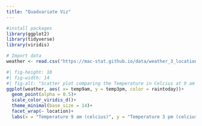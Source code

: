 ```yaml
---
title: "Quadvariate Viz"
---
```




```r
#install packages
library(ggplot2)
library(tidyverse)
library(viridis)
```

```r
# Import data
weather <- read.csv("https://mac-stat.github.io/data/weather_3_locations.csv") 
```

```r
#| fig-height: 10
#| fig-width: 14
#| fig-alt: "Scatter plot comparing the Temperature in Celcius at 9 am to 3 pm. Dot colors symbolize if there was rain, purple meaning no and yellow meaning yes. The plot is faceted by location, with there being three: Hobart, Wollongon, and Uluru. Uluru has the typically highest temps and the least amount of rain, while Hobart is typically the coldest and Wollongong has typically the most rainy days."
ggplot(weather, aes( x= temp9am, y = temp3pm, color = raintoday))+
  geom_point(alpha = 0.5)+
  scale_color_viridis_d()+
  theme_minimal(base_size = 14)+
  facet_wrap(~ location)+
  labs(x = "Temperature 9 am (celcius)", y = "Temperature 3 pm (celcius)", color = "Did it Rain?", title = "Weather Conditions in Australian Cities", caption = "Scatter plot of Temperatures, and perciptiation in the Australian cities of Hobart, Uluru, and Wollongong. Created by Zach Marshak, Feb. 2025, data source Mac-Stat Git Hub(https://mac-stat.github.io/data/weather_3_locations.csv)" )
```
